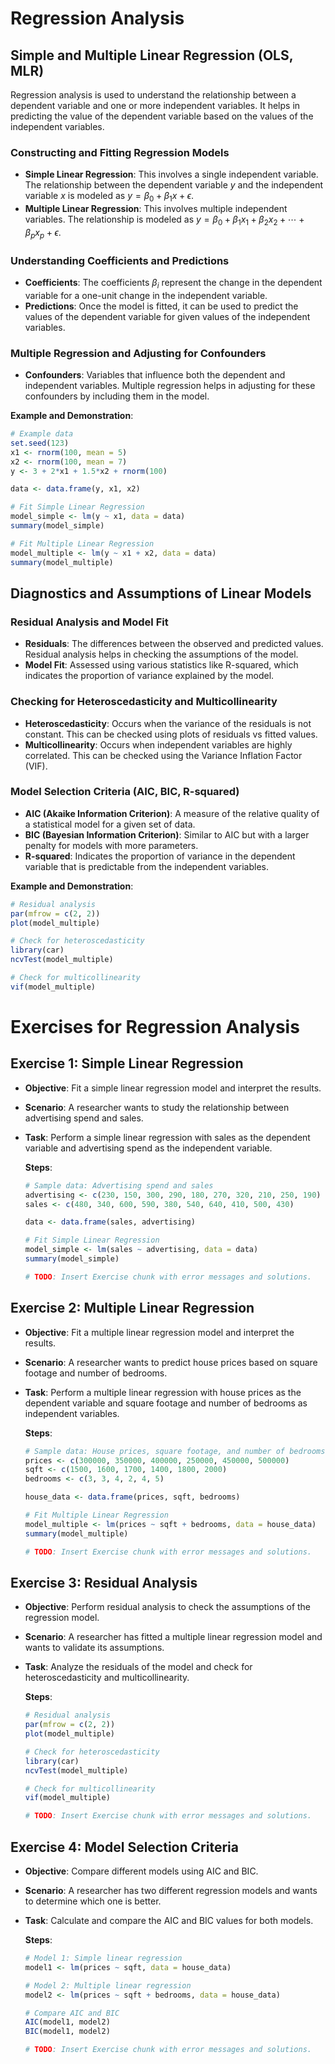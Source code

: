 # Regression Analysis

## Simple and Multiple Linear Regression (OLS, MLR)

Regression analysis is used to understand the relationship between a dependent variable and one or more independent variables. It helps in predicting the value of the dependent variable based on the values of the independent variables.

### Constructing and Fitting Regression Models
- **Simple Linear Regression**: This involves a single independent variable. The relationship between the dependent variable $y$ and the independent variable $x$ is modeled as $y = \beta_0 + \beta_1 x + \epsilon$.
- **Multiple Linear Regression**: This involves multiple independent variables. The relationship is modeled as $y = \beta_0 + \beta_1 x_1 + \beta_2 x_2 + \cdots + \beta_p x_p + \epsilon$.

### Understanding Coefficients and Predictions
- **Coefficients**: The coefficients $\beta_i$ represent the change in the dependent variable for a one-unit change in the independent variable.
- **Predictions**: Once the model is fitted, it can be used to predict the values of the dependent variable for given values of the independent variables.

### Multiple Regression and Adjusting for Confounders
- **Confounders**: Variables that influence both the dependent and independent variables. Multiple regression helps in adjusting for these confounders by including them in the model.

**Example and Demonstration**:

```r
# Example data
set.seed(123)
x1 <- rnorm(100, mean = 5)
x2 <- rnorm(100, mean = 7)
y <- 3 + 2*x1 + 1.5*x2 + rnorm(100)

data <- data.frame(y, x1, x2)

# Fit Simple Linear Regression
model_simple <- lm(y ~ x1, data = data)
summary(model_simple)

# Fit Multiple Linear Regression
model_multiple <- lm(y ~ x1 + x2, data = data)
summary(model_multiple)
```

## Diagnostics and Assumptions of Linear Models

### Residual Analysis and Model Fit
- **Residuals**: The differences between the observed and predicted values. Residual analysis helps in checking the assumptions of the model.
- **Model Fit**: Assessed using various statistics like R-squared, which indicates the proportion of variance explained by the model.

### Checking for Heteroscedasticity and Multicollinearity
- **Heteroscedasticity**: Occurs when the variance of the residuals is not constant. This can be checked using plots of residuals vs fitted values.
- **Multicollinearity**: Occurs when independent variables are highly correlated. This can be checked using the Variance Inflation Factor (VIF).

### Model Selection Criteria (AIC, BIC, R-squared)
- **AIC (Akaike Information Criterion)**: A measure of the relative quality of a statistical model for a given set of data.
- **BIC (Bayesian Information Criterion)**: Similar to AIC but with a larger penalty for models with more parameters.
- **R-squared**: Indicates the proportion of variance in the dependent variable that is predictable from the independent variables.

**Example and Demonstration**:

```r
# Residual analysis
par(mfrow = c(2, 2))
plot(model_multiple)

# Check for heteroscedasticity
library(car)
ncvTest(model_multiple)

# Check for multicollinearity
vif(model_multiple)
```

# Exercises for Regression Analysis

## Exercise 1: Simple Linear Regression
- **Objective**: Fit a simple linear regression model and interpret the results.
- **Scenario**: A researcher wants to study the relationship between advertising spend and sales.
- **Task**: Perform a simple linear regression with sales as the dependent variable and advertising spend as the independent variable.

  **Steps**:
  ```r
  # Sample data: Advertising spend and sales
  advertising <- c(230, 150, 300, 290, 180, 270, 320, 210, 250, 190)
  sales <- c(480, 340, 600, 590, 380, 540, 640, 410, 500, 430)

  data <- data.frame(sales, advertising)

  # Fit Simple Linear Regression
  model_simple <- lm(sales ~ advertising, data = data)
  summary(model_simple)
  ```
  ```r
  # TODO: Insert Exercise chunk with error messages and solutions.
  ```

## Exercise 2: Multiple Linear Regression
- **Objective**: Fit a multiple linear regression model and interpret the results.
- **Scenario**: A researcher wants to predict house prices based on square footage and number of bedrooms.
- **Task**: Perform a multiple linear regression with house prices as the dependent variable and square footage and number of bedrooms as independent variables.

  **Steps**:
  ```r
  # Sample data: House prices, square footage, and number of bedrooms
  prices <- c(300000, 350000, 400000, 250000, 450000, 500000)
  sqft <- c(1500, 1600, 1700, 1400, 1800, 2000)
  bedrooms <- c(3, 3, 4, 2, 4, 5)

  house_data <- data.frame(prices, sqft, bedrooms)

  # Fit Multiple Linear Regression
  model_multiple <- lm(prices ~ sqft + bedrooms, data = house_data)
  summary(model_multiple)
  ```
  ```r
  # TODO: Insert Exercise chunk with error messages and solutions.
  ```

## Exercise 3: Residual Analysis
- **Objective**: Perform residual analysis to check the assumptions of the regression model.
- **Scenario**: A researcher has fitted a multiple linear regression model and wants to validate its assumptions.
- **Task**: Analyze the residuals of the model and check for heteroscedasticity and multicollinearity.

  **Steps**:
  ```r
  # Residual analysis
  par(mfrow = c(2, 2))
  plot(model_multiple)

  # Check for heteroscedasticity
  library(car)
  ncvTest(model_multiple)

  # Check for multicollinearity
  vif(model_multiple)
  ```
  ```r
  # TODO: Insert Exercise chunk with error messages and solutions.
  ```

## Exercise 4: Model Selection Criteria
- **Objective**: Compare different models using AIC and BIC.
- **Scenario**: A researcher has two different regression models and wants to determine which one is better.
- **Task**: Calculate and compare the AIC and BIC values for both models.

  **Steps**:
  ```r
  # Model 1: Simple linear regression
  model1 <- lm(prices ~ sqft, data = house_data)

  # Model 2: Multiple linear regression
  model2 <- lm(prices ~ sqft + bedrooms, data = house_data)

  # Compare AIC and BIC
  AIC(model1, model2)
  BIC(model1, model2)
  ```

  ```r
  # TODO: Insert Exercise chunk with error messages and solutions.
  ```
